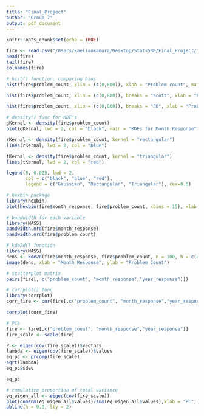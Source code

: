 ```yaml
---
title: "Final_Project"
author: "Group 7"
output: pdf_document
---
```


```r
knitr::opts_chunk$set(echo = TRUE)
```

```r
fire <- read.csv("/Users/kaeliaokamura/Desktop/Stats580/Final_Project/fire_incidents.csv")
head(fire)
tail(fire)
colnames(fire)
```



```r
# hist() function: comparing bins
hist(fire$problem_count, xlim = (c(0,800)), xlab = "Problem count", main = "Sturges")

hist(fire$problem_count, xlim = (c(0,800)), breaks = "Scott", xlab = "Problem count", main = "Scott")

hist(fire$problem_count, xlim = (c(0,800)), breaks = "FD", xlab = "Problem count", main = "Freedman-Diaconis")
```


```r
# density() func for KDE's
gKernal <- density(fire$problem_count)
plot(gKernal, lwd = 2, col = "black", main = "KDEs for Month Response")

rKernal <- density(fire$problem_count, kernel = "rectangular")
lines(rKernal, lwd = 2, col = "blue")

tKernal <- density(fire$problem_count, kernel = "triangular")
lines(tKernal, lwd = 2, col = "red")

legend(5, 0.025, lwd = 2, 
       col = c("black", "blue", "red"), 
       legend = c("Gaussian", "Rectangular", "Triangular"), cex=0.6)
```

```r
# hexbin package
library(hexbin)
plot(hexbin(fire$month_response, fire$problem_count, xbins = 15), xlab = "Median Age", ylab = "Median Income in Thousands")
```

```r
# bandwidth for each variable
library(MASS)
bandwidth.nrd(fire$month_response)
bandwidth.nrd(fire$problem_count)
```

```r
# kde2d() function
library(MASS)
dens <- kde2d(fire$month_response, fire$problem_count, n = 100, h = c(4,3000))
image(dens, xlab = "Month Response", ylab = "Problem Count")
```

```r
# scatterplot matrix
pairs(fire[, c("problem_count", "month_response","year_response")])
```

```r
# corrplot() func
library(corrplot)
corr_fire <- cor(fire[,c("problem_count", "month_response","year_response")])

corrplot(corr_fire)
```

```r
# PCA
fire <- fire[,c("problem_count", "month_response","year_response")]
fire_scale <- scale(fire)

P <- eigen(cov(fire_scale))$vectors
lambda <- eigen(cov(fire_scale))$values
eq_pc <- prcomp(fire_scale)
sqrt(lambda)
eq_pc$sdev

eq_pc
```

```r
# cumulative proportion of total variance
eq_eigen_all <- eigen(cov(fire_scale))
plot(cumsum(eq_eigen_all$values)/sum(eq_eigen_all$values),xlab = "PC", ylab = "Proportion of variance explained")
abline(h = 0.9, lty = 2)
```




